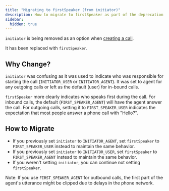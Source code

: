 ```yaml
---
title: "Migrating to firstSpeaker (from initiator)"
description: How to migrate to firstSpeaker as part of the deprecation of initiator.
sidebar:
  hidden: true
---
```



`initiator` is being removed as an option when [creating a call](/api/calls/#create-call).

It has been replaced with `firstSpeaker`.

## Why Change?
`initiator` was confusing as it was used to indicate who was responsible for starting the call (`INITIATOR_USER` or `INITIATOR_AGENT`). It was set to agent for any outgoing calls or left as the default (user) for in-bound calls.

`firstSpeaker` more clearly indicates who speaks first during the call. For inbound calls, the default (`FIRST_SPEAKER_AGENT`) will have the agent answer the call. For outgoing calls, setting it to `FIRST_SPEAKER_USER` indicates the expectation that most people answer a phone call with "Hello?".

## How to Migrate
* If you previously set `initiator` to `INITIATOR_AGENT`, set `firstSpeaker` to `FIRST_SPEAKER_USER` instead to maintain the same behavior.
* If you previously set `initiator` to `INITIATOR_USER`, set `firstSpeaker` to `FIRST_SPEAKER_AGENT` instead to maintain the same behavior.
* If you weren't setting `initiator`, you can continue not setting `firstSpeaker`.

Note: If you use `FIRST_SPEAKER_AGENT` for outbound calls, the first part of the agent's utterance might be clipped due to delays in the phone network.